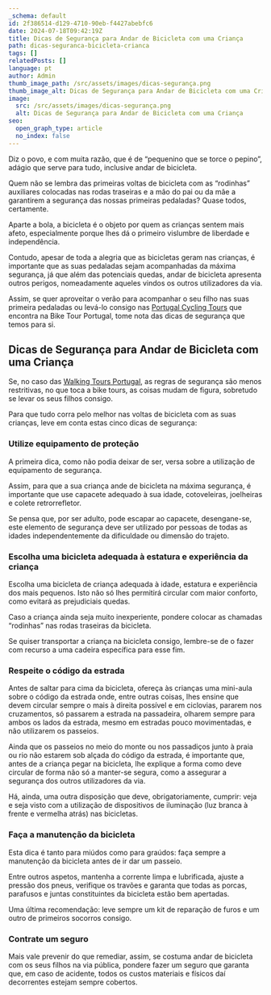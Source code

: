 ```yaml
---
_schema: default
id: 2f386514-d129-4710-90eb-f4427abebfc6
date: 2024-07-18T09:42:19Z
title: Dicas de Segurança para Andar de Bicicleta com uma Criança
path: dicas-seguranca-bicicleta-crianca
tags: []
relatedPosts: []
language: pt
author: Admin
thumb_image_path: /src/assets/images/dicas-segurança.png
thumb_image_alt: Dicas de Segurança para Andar de Bicicleta com uma Criança
image:
  src: /src/assets/images/dicas-segurança.png
  alt: Dicas de Segurança para Andar de Bicicleta com uma Criança
seo:
  open_graph_type: article
  no_index: false
---
```


Diz o povo, e com muita razão, que é de “pequenino que se torce o pepino”,
adágio que serve para tudo, inclusive andar de bicicleta.

Quem não se lembra das primeiras voltas de bicicleta com as “rodinhas”
auxiliares colocadas nas rodas traseiras e a mão do pai ou da mãe a garantirem a
segurança das nossas primeiras pedaladas? Quase todos, certamente.

Aparte a bola, a bicicleta é o objeto por quem as crianças sentem mais afeto,
especialmente porque lhes dá o primeiro vislumbre de liberdade e independência.

Contudo, apesar de toda a alegria que as bicicletas geram nas crianças, é
importante que as suas pedaladas sejam acompanhadas da máxima segurança, já que
além das potenciais quedas, andar de bicicleta apresenta outros perigos,
nomeadamente aqueles vindos os outros utilizadores da via.

Assim, se quer aproveitar o verão para acompanhar o seu filho nas suas primeira
pedaladas ou levá-lo consigo nas
[Portugal Cycling Tours](https://topbiketoursportugal.com/) que encontra na Bike
Tour Portugal, tome nota das dicas de segurança que temos para si.

## Dicas de Segurança para Andar de Bicicleta com uma Criança

Se, no caso das [Walking Tours Portugal](https://topwalkingtoursportugal.com/),
as regras de segurança são menos restritivas, no que toca a bike tours, as
coisas mudam de figura, sobretudo se levar os seus filhos consigo.

Para que tudo corra pelo melhor nas voltas de bicicleta com as suas crianças,
leve em conta estas cinco dicas de segurança:

### Utilize equipamento de proteção

A primeira dica, como não podia deixar de ser, versa sobre a utilização de
equipamento de segurança.

Assim, para que a sua criança ande de bicicleta na máxima segurança, é
importante que use capacete adequado à sua idade, cotoveleiras, joelheiras e
colete retrorrefletor.

Se pensa que, por ser adulto, pode escapar ao capacete, desengane-se, este
elemento de segurança deve ser utilizado por pessoas de todas as idades
independentemente da dificuldade ou dimensão do trajeto.

### Escolha uma bicicleta adequada à estatura e experiência da criança

Escolha uma bicicleta de criança adequada à idade, estatura e experiência dos
mais pequenos. Isto não só lhes permitirá circular com maior conforto, como
evitará as prejudiciais quedas.

Caso a criança ainda seja muito inexperiente, pondere colocar as chamadas
“rodinhas” nas rodas traseiras da bicicleta.

Se quiser transportar a criança na bicicleta consigo, lembre-se de o fazer com
recurso a uma cadeira específica para esse fim.

### Respeite o código da estrada

Antes de saltar para cima da bicicleta, ofereça às crianças uma mini-aula sobre
o código da estrada onde, entre outras coisas, lhes ensine que devem circular
sempre o mais à direita possível e em ciclovias, pararem nos cruzamentos, só
passarem a estrada na passadeira, olharem sempre para ambos os lados da estrada,
mesmo em estradas pouco movimentadas, e não utilizarem os passeios.

Ainda que os passeios no meio do monte ou nos passadiços junto à praia ou rio
não estarem sob alçada do código da estrada, é importante que, antes de a
criança pegar na bicicleta, lhe explique a forma como deve circular de forma não
só a manter-se segura, como a assegurar a segurança dos outros utilizadores da
via.

Há, ainda, uma outra disposição que deve, obrigatoriamente, cumprir: veja e seja
visto com a utilização de dispositivos de iluminação (luz branca à frente e
vermelha atrás) nas bicicletas.

### Faça a manutenção da bicicleta

Esta dica é tanto para miúdos como para graúdos: faça sempre a manutenção da
bicicleta antes de ir dar um passeio.

Entre outros aspetos, mantenha a corrente limpa e lubrificada, ajuste a pressão
dos pneus, verifique os travões e garanta que todas as porcas, parafusos e
juntas constituintes da bicicleta estão bem apertadas.

Uma última recomendação: leve sempre um kit de reparação de furos e um outro de
primeiros socorros consigo.

### Contrate um seguro

Mais vale prevenir do que remediar, assim, se costuma andar de bicicleta com os
seus filhos na via pública, pondere fazer um seguro que garanta que, em caso de
acidente, todos os custos materiais e físicos daí decorrentes estejam sempre
cobertos.
